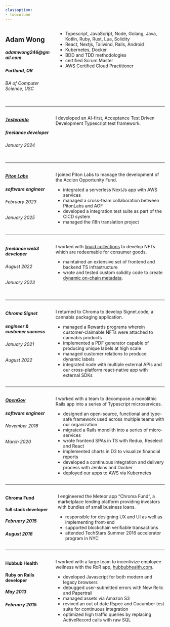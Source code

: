 ```yaml
---
classoption:
- twocolumn
---
```


:::::::::::::: {.columns}
::: {.column width="30%"}

## Adam Wong

##### adamwong246@gmail.com
##### Portland, OR
###### BA of Computer Science, USC

:::
::: {.column width="70%"}

- Typescript, JavaScript, Node, Golang, Java, Kotlin, Ruby, Rust, Lua, Solidity
- React, Nextjs, Tailwind, Rails, Android
- Kubernetes, Docker
- BDD and TDD methodologies
- certified Scrum Master
- AWS Certified Cloud Practitioner

:::
::::::::::::::

---

:::::::::::::: {.columns}
::: {.column width="30%"}

##### [Testeranto](https://www.npmjs.com/package/testeranto)
##### freelance developer
###### January 2024

:::
::: {.column width="75%"}

I developed an AI-first, Acceptance Test Driven Development Typescript test framework.


:::
::::::::::::::

---

:::::::::::::: {.columns}
::: {.column width="30%"}

##### [Piton Labs](https://pitonlabs.com/)
##### software engineer
###### February 2023
###### January 2025

:::
::: {.column width="75%"}

I joined Piton Labs to manage the development of the Accion Opportunity Fund.

- integrated a serverless NextJs app with AWS services
- managed a cross-team collaboration between PitonLabs and AOF
- developed a integration test suite as part of the CICD system
- managed the i18n translation project


:::
::::::::::::::

---

:::::::::::::: {.columns}
::: {.column width="30%"}

##### freelance web3 developer
###### August 2022
###### January 2023

:::
::: {.column width="75%"}

I worked with [liquid collections](https://liquidcollections.com/) to develop NFTs which are redeemable for consumer goods.

- maintained an extensive set of frontend and backend TS infrastructure
- wrote and tested custom solidity code to create [dynamic on-chain metadata](https://opensea.io/assets/ethereum/0xa983d04c0fca6ab46452fe6281a1fcd7f982e3f5/0).


:::
::::::::::::::

---

:::::::::::::: {.columns}
::: {.column width="30%"}

##### Chroma Signet
##### engineer & customer success
###### January 2021
###### August 2022

:::
::: {.column width="75%"}

I returned to Chroma to develop Signet.code, a cannabis packaging application.

- managed a Rewards programs wherein customer-claimable NFTs were attached to cannabis products
- implemented a PDF generator capable of producing unique labels at high scale
- managed customer relations to produce dynamic labels
- integrated node with multiple external APIs and our cross-platform react-native app with external SDKs

:::
::::::::::::::

---

:::::::::::::: {.columns}
::: {.column width="30%"}

##### [OpenGov](http://www.opengov.com/)
##### software engineer
###### November 2016
###### March 2020

:::
::: {.column width="75%"}

I worked with a team to decompose a monolithic Rails app into a series of Typescript microservices.

- designed an open-source, functional and type-safe framework used across multiple teams with our organization
- migrated a Rails monolith into a series of micro-services
- wrote frontend SPAs in TS with Redux, Reselect and React
- implemented charts in D3 to visualize financial reports
- developed a continuous integration and delivery process with Jenkins and Docker
- deployed our apps to AWS via Kubernetes

:::
::::::::::::::

---

:::::::::::::: {.columns}
::: {.column width="30%"}

#### Chroma Fund
#### full stack developer
##### February 2015
##### August 2016

:::
::: {.column width="70%"}

I engineered the Meteor app "Chroma Fund", a marketplace lending platform providing investors with bundles of small business loans.

- responsible for designing UX and UI as well as implementing front-end
- supported blockchain verifiable transactions
- attended TechStars Summer 2016 accelerator program in NYC

:::
::::::::::::::

---

:::::::::::::: {.columns}
::: {.column width="30%"}

#### Hubbub Health
#### Ruby on Rails developer
##### May 2013
##### February 2015

:::
::: {.column width="75%"}

I worked with a large team to incentivize employee wellness with the RoR app, [hubbubhealth.com](hubbubhealth.com).

- developed Javascript for both modern and legacy browsers
- debugged user-submitted errors with New Relic and Papertrail
- managed assets via Amazon S3
- revived an out of date Rspec and Cucumber test suite for continuous integration
- optimized high traffic queries by replacing ActiveRecord calls with raw SQL

:::
::::::::::::::


